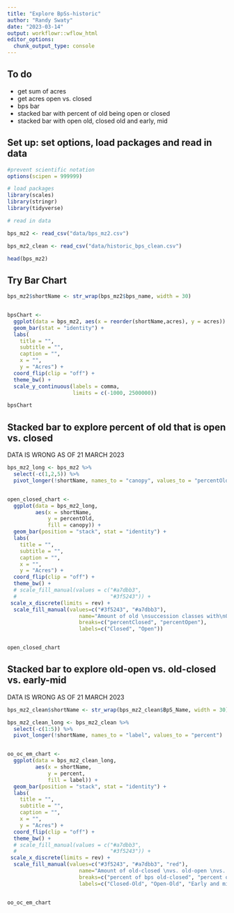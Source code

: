 ```yaml
---
title: "Explore BpSs-historic"
author: "Randy Swaty"
date: "2023-03-14"
output: workflowr::wflow_html
editor_options:
  chunk_output_type: console
---
```


## To do

* get sum of acres
* get acres open vs. closed
* bps bar
* stacked bar with percent of old being open or closed
* stacked bar with open old, closed old and early, mid



## Set up: set options, load packages and read in data

```r
#prevent scientific notation
options(scipen = 999999)

# load packages
library(scales)
library(stringr)
library(tidyverse)

# read in data

bps_mz2 <- read_csv("data/bps_mz2.csv")

bps_mz2_clean <- read_csv("data/historic_bps_clean.csv")

head(bps_mz2)
```

## Try Bar Chart

```r

bps_mz2$shortName <- str_wrap(bps_mz2$bps_name, width = 30)


bpsChart <- 
  ggplot(data = bps_mz2, aes(x = reorder(shortName,acres), y = acres)) +
  geom_bar(stat = "identity") +
  labs(
    title = "",
    subtitle = "",
    caption = "",
    x = "",
    y = "Acres") +
  coord_flip(clip = "off") +
  theme_bw() +
  scale_y_continuous(labels = comma,
                     limits = c(-1000, 2500000)) 

bpsChart

```


## Stacked bar to explore percent of old that is open vs. closed


DATA IS WRONG AS OF 21 MARCH 2023

```r

bps_mz2_long <- bps_mz2 %>%
  select(-c(1,2,5)) %>%
  pivot_longer(!shortName, names_to = "canopy", values_to = "percentOld")


open_closed_chart <-
  ggplot(data = bps_mz2_long, 
         aes(x = shortName, 
             y = percentOld, 
             fill = canopy)) +
  geom_bar(position = "stack", stat = "identity") +
  labs(
    title = "",
    subtitle = "",
    caption = "",
    x = "",
    y = "Acres") +
  coord_flip(clip = "off") +
  theme_bw() +
  # scale_fill_manual(values = c("#a7dbb3", 
  #                              "#3f5243")) +
 scale_x_discrete(limits = rev) + 
  scale_fill_manual(values=c("#3f5243", "#a7dbb3"), 
                       name="Amount of old \nsuccession classes with\nOpen or Closed canopy",
                       breaks=c("percentClosed", "percentOpen"),
                       labels=c("Closed", "Open"))


open_closed_chart

```



## Stacked bar to explore old-open vs. old-closed vs. early-mid

DATA IS WRONG AS OF 21 MARCH 2023

```r

bps_mz2_clean$shortName <- str_wrap(bps_mz2_clean$BpS_Name, width = 30)

bps_mz2_clean_long <- bps_mz2_clean %>%
  select(-c(1:5)) %>%
  pivot_longer(!shortName, names_to = "label", values_to = "percent")


oo_oc_em_chart <-
  ggplot(data = bps_mz2_clean_long, 
         aes(x = shortName, 
             y = percent, 
             fill = label)) +
  geom_bar(position = "stack", stat = "identity") +
  labs(
    title = "",
    subtitle = "",
    caption = "",
    x = "",
    y = "Acres") +
  coord_flip(clip = "off") +
  theme_bw() +
  # scale_fill_manual(values = c("#a7dbb3", 
  #                              "#3f5243")) +
 scale_x_discrete(limits = rev) + 
  scale_fill_manual(values=c("#3f5243", "#a7dbb3", "red"), 
                       name="Amount of old-closed \nvs. old-open \nvs. early and mid",
                       breaks=c("percent of bps old-closed", "percent of bps old-open", "percent of bps-early or mid"),
                       labels=c("Closed-Old", "Open-Old", "Early and mid"))


oo_oc_em_chart

```

